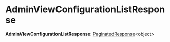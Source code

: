 
# AdminViewConfigurationListResponse

 **AdminViewConfigurationListResponse**: [PaginatedResponse](../types.HttpTypes.PaginatedResponse/page.mdx)&#60;object&#62;
